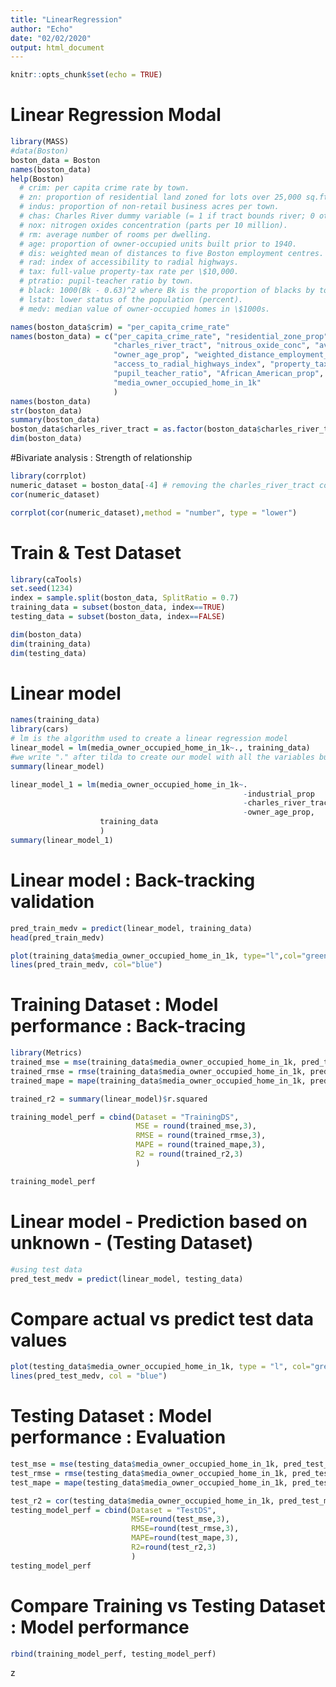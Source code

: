 ```yaml
---
title: "LinearRegression"
author: "Echo"
date: "02/02/2020"
output: html_document
---
```


```r
knitr::opts_chunk$set(echo = TRUE)
```

# Linear Regression Modal
```r
library(MASS)
#data(Boston)
boston_data = Boston
names(boston_data)
help(Boston)
  # crim: per capita crime rate by town.
  # zn: proportion of residential land zoned for lots over 25,000 sq.ft.
  # indus: proportion of non-retail business acres per town.
  # chas: Charles River dummy variable (= 1 if tract bounds river; 0 otherwise).
  # nox: nitrogen oxides concentration (parts per 10 million).
  # rm: average number of rooms per dwelling.
  # age: proportion of owner-occupied units built prior to 1940.
  # dis: weighted mean of distances to five Boston employment centres.
  # rad: index of accessibility to radial highways.
  # tax: full-value property-tax rate per \$10,000.
  # ptratio: pupil-teacher ratio by town.
  # black: 1000(Bk - 0.63)^2 where Bk is the proportion of blacks by town.
  # lstat: lower status of the population (percent).
  # medv: median value of owner-occupied homes in \$1000s.

names(boston_data$crim) = "per_capita_crime_rate"
names(boston_data) = c("per_capita_crime_rate", "residential_zone_prop", "industrial_prop",
                       "charles_river_tract", "nitrous_oxide_conc", "avg_rooms_per_home",
                       "owner_age_prop", "weighted_distance_employment_center",
                       "access_to_radial_highways_index", "property_tax_rate_per_10k",
                       "pupil_teacher_ratio", "African_American_prop", "lower_status_population_percentage",
                       "media_owner_occupied_home_in_1k"
                       )
names(boston_data)
str(boston_data)
summary(boston_data)
boston_data$charles_river_tract = as.factor(boston_data$charles_river_tract)
dim(boston_data)
```


#Bivariate analysis : Strength of relationship
```r
library(corrplot)
numeric_dataset = boston_data[-4] # removing the charles_river_tract column because it is a categorical variable
cor(numeric_dataset)

corrplot(cor(numeric_dataset),method = "number", type = "lower") 

```

# Train & Test Dataset
```r
library(caTools)
set.seed(1234)
index = sample.split(boston_data, SplitRatio = 0.7)
training_data = subset(boston_data, index==TRUE)
testing_data = subset(boston_data, index==FALSE)

dim(boston_data)
dim(training_data)
dim(testing_data)

```

# Linear model
```r
names(training_data)
library(cars)
# lm is the algorithm used to create a linear regression model 
linear_model = lm(media_owner_occupied_home_in_1k~., training_data)
#we write "." after tilda to create our model with all the variables but if we want to create it with only a few we can write then using + after tilda
summary(linear_model)

linear_model_1 = lm(media_owner_occupied_home_in_1k~.
                                                    -industrial_prop
                                                    -charles_river_tract
                                                    -owner_age_prop,
                    training_data
                    )
summary(linear_model_1)
```


# Linear model : Back-tracking validation
```r
pred_train_medv = predict(linear_model, training_data)
head(pred_train_medv)

plot(training_data$media_owner_occupied_home_in_1k, type="l",col="green")
lines(pred_train_medv, col="blue")

```


# Training Dataset : Model performance : Back-tracing
```r
library(Metrics)
trained_mse = mse(training_data$media_owner_occupied_home_in_1k, pred_train_medv)
trained_rmse = rmse(training_data$media_owner_occupied_home_in_1k, pred_train_medv)
trained_mape = mape(training_data$media_owner_occupied_home_in_1k, pred_train_medv)

trained_r2 = summary(linear_model)$r.squared

training_model_perf = cbind(Dataset = "TrainingDS",
                            MSE = round(trained_mse,3),
                            RMSE = round(trained_rmse,3),
                            MAPE = round(trained_mape,3),
                            R2 = round(trained_r2,3)
                            )

training_model_perf
```

# Linear model - Prediction based on unknown - (Testing Dataset)

```r
#using test data 
pred_test_medv = predict(linear_model, testing_data)

```

# Compare actual vs predict test data values
```r
plot(testing_data$media_owner_occupied_home_in_1k, type = "l", col="green")
lines(pred_test_medv, col = "blue")

```


# Testing Dataset : Model performance : Evaluation
```r
test_mse = mse(testing_data$media_owner_occupied_home_in_1k, pred_test_medv)
test_rmse = rmse(testing_data$media_owner_occupied_home_in_1k, pred_test_medv)
test_mape = mape(testing_data$media_owner_occupied_home_in_1k, pred_test_medv)

test_r2 = cor(testing_data$media_owner_occupied_home_in_1k, pred_test_medv)^2
testing_model_perf = cbind(Dataset = "TestDS",
                           MSE=round(test_mse,3),
                           RMSE=round(test_rmse,3),
                           MAPE=round(test_mape,3),
                           R2=round(test_r2,3)
                           )
testing_model_perf
```

# Compare Training vs Testing Dataset : Model performance
```r
rbind(training_model_perf, testing_model_perf)
```
z












